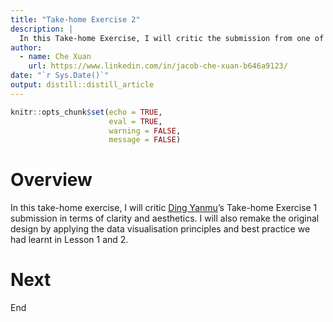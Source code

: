 ```yaml
---
title: "Take-home Exercise 2"
description: |
  In this Take-home Exercise, I will critic the submission from one of my classmates in terms of clarity and aesthetics, and also attempt to remake the visualisation desgin.
author:
  - name: Che Xuan 
    url: https://www.linkedin.com/in/jacob-che-xuan-b646a9123/
date: "`r Sys.Date()`"
output: distill::distill_article
---
```


```r
knitr::opts_chunk$set(echo = TRUE,
                      eval = TRUE,
                      warning = FALSE,
                      message = FALSE)
```

# Overview

In this take-home exercise, I will critic [Ding Yanmu](https://dingyanmu.netlify.app/th_ex/th_ex1.html)'s Take-home Exercise 1 submission in terms of clarity and aesthetics. I will also remake the original design by applying the data visualisation principles and best practice we had learnt in Lesson 1 and 2.

# Next

End





